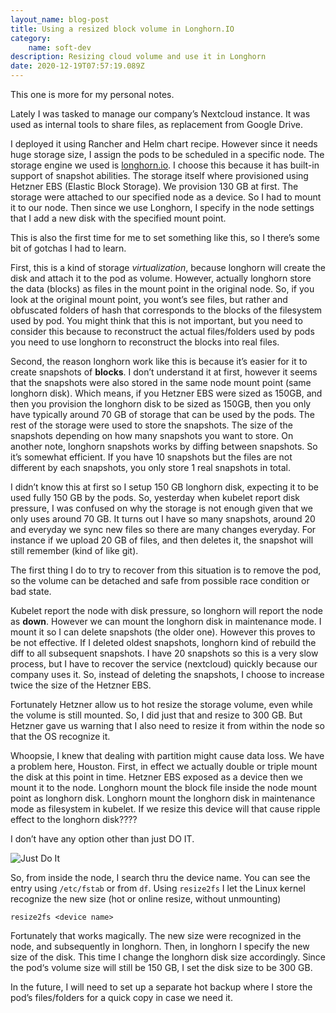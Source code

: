 ```yaml
---
layout_name: blog-post
title: Using a resized block volume in Longhorn.IO
category:
    name: soft-dev
description: Resizing cloud volume and use it in Longhorn
date: 2020-12-19T07:57:19.089Z
---
```

This one is more for my personal notes.

Lately I was tasked to manage our company’s Nextcloud instance. It was used as internal tools to share files, as replacement from Google Drive.

I deployed it using Rancher and Helm chart recipe. However since it needs huge storage size, I assign the pods to be scheduled in a specific node. The storage engine we used is [longhorn.io](https://longhorn.io). I choose this because it has built-in support of snapshot abilities. The storage itself where provisioned using Hetzner EBS (Elastic Block Storage). We provision 130 GB at first. The storage were attached to our specified node as a device. So I had to mount it to our node. Then since we use Longhorn, I specify in the node settings that I add a new disk with the specified mount point.

This is also the first time for me to set something like this, so I there’s some bit of gotchas I had to learn.

First, this is a kind of storage *virtualization*, because longhorn will create the disk and attach it to the pod as volume. However, actually longhorn store the data (blocks) as files in the mount point in the original node. So, if you look at the original mount point, you wont’s see files, but rather and obfuscated folders of hash that corresponds to the blocks of the filesystem used by pod. You might think that this is not important, but you need to consider this because to reconstruct the actual files/folders used by pods you need to use longhorn to reconstruct the blocks into real files.

Second, the reason longhorn work like this is because it’s easier for it to create snapshots of **blocks**. I don’t understand it at first, however it seems that the snapshots were also stored in the same node mount point (same longhorn disk). Which means, if you Hetzner EBS were sized as 150GB, and then you provision the longhorn disk to be sized as 150GB, then you only have typically around 70 GB of storage that can be used by the pods. The rest of the storage were used to store the snapshots. The size of the snapshots depending on how many snapshots you want to store. On another note, longhorn snapshots works by diffing between snapshots. So it’s somewhat efficient. If you have 10 snapshots but the files are not different by each snapshots, you only store 1 real snapshots in total.

I didn’t know this at first so I setup 150 GB longhorn disk, expecting it to be used fully 150 GB by the pods. So, yesterday when kubelet report disk pressure, I was confused on why the storage is not enough given that we only uses around 70 GB. It turns out I have so many snapshots, around 20 and everyday we sync new files so  there are many changes everyday. For instance if we upload 20 GB of files, and then deletes it, the snapshot will still remember (kind of like git).

The first thing I do to try to recover from this situation is to remove the pod, so the volume can be detached and safe from possible race condition or bad state.

Kubelet report the node with disk pressure, so longhorn will report the node as **down**. However we can mount the longhorn disk in maintenance mode. I mount it so I can delete snapshots (the older one). However this proves to be not effective. If I deleted oldest snapshots, longhorn kind of rebuild the diff to all subsequent snapshots. I have 20 snapshots so this is a very slow process, but I have to recover the service (nextcloud) quickly because our company uses it. So, instead of deleting the snapshots, I choose to increase twice the size of the Hetzner EBS.

Fortunately Hetzner allow us to hot resize the storage volume, even while the volume is still mounted. So, I did just that and resize to 300 GB. But Hetzner gave us warning that I also need to resize it from within the node so that the OS recognize it.

Whoopsie, I knew that dealing with partition might cause data loss. We have a problem here, Houston. First, in effect we actually double or triple mount the disk at this point in time. Hetzner EBS exposed as a device then we mount it to the node. Longhorn mount the block file inside the node mount point as longhorn disk. Longhorn mount the longhorn disk in maintenance mode as filesystem in kubelet. If we resize this device will that cause ripple effect to the longhorn disk????

I don’t have any option other than just DO IT.

![Just Do It](https://media.giphy.com/media/UqZ4imFIoljlr5O2sM/giphy.gif)

So, from inside the node, I search thru the device name. You can see the entry using `/etc/fstab` or from `df`. Using `resize2fs` I let the Linux kernel recognize the new size (hot or online resize, without unmounting)

```
resize2fs <device name>
```

Fortunately that works magically. The new size were recognized in the node, and subsequently in longhorn. Then, in longhorn I specify the new size of the disk. This time I change the longhorn disk size accordingly. Since the pod‘s volume size will still be 150 GB, I set the disk size to be 300 GB.

In the future, I will need to set up a separate hot backup where I store the pod’s files/folders for a quick copy in case we need it.